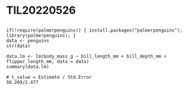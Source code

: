 # TIL20220526

##

```
if(!require(palmerpenguins)) { install.packages("palmerpenguins"); library(palmerpenguins); }
data <- penguins
str(data)
```

```
data.lm <- lm(body_mass_g ~ bill_length_mm + bill_depth_mm + flipper_length_mm, data = data)
summary(data.lm)
```

```
# t_value = Estimate / Std.Error
50.269/2.477
```
